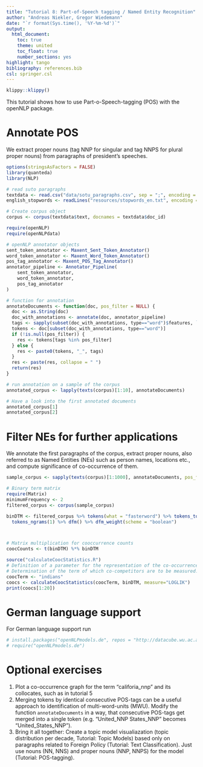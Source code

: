 ```yaml
---
title: "Tutorial 8: Part-of-Speech tagging / Named Entity Recognition"
author: "Andreas Niekler, Gregor Wiedemann"
date: "`r format(Sys.time(), '%Y-%m-%d')`"
output: 
  html_document:
    toc: true
    theme: united
    toc_float: true
    number_sections: yes
highlight: tango
bibliography: references.bib
csl: springer.csl
---
```

```r
klippy::klippy()
```
This tutorial shows how to use Part-o-Speech-tagging (POS) with the openNLP package.

# Annotate POS

We extract proper nouns (tag NNP for singular and tag NNPS for plural proper nouns) from paragraphs of president's speeches.

```r
options(stringsAsFactors = FALSE)
library(quanteda)
library(NLP)

# read suto paragraphs
textdata <- read.csv("data/sotu_paragraphs.csv", sep = ";", encoding = "UTF-8")
english_stopwords <- readLines("resources/stopwords_en.txt", encoding = "UTF-8")

# Create corpus object
corpus <- corpus(textdata$text, docnames = textdata$doc_id)

require(openNLP)
require(openNLPdata)

# openNLP annotator objects
sent_token_annotator <- Maxent_Sent_Token_Annotator()
word_token_annotator <- Maxent_Word_Token_Annotator()
pos_tag_annotator <- Maxent_POS_Tag_Annotator()
annotator_pipeline <- Annotator_Pipeline(
    sent_token_annotator,
    word_token_annotator,
    pos_tag_annotator
)

# function for annotation
annotateDocuments <- function(doc, pos_filter = NULL) {
  doc <- as.String(doc)
  doc_with_annotations <- annotate(doc, annotator_pipeline)
  tags <- sapply(subset(doc_with_annotations, type=="word")$features, `[[`, "POS")
  tokens <- doc[subset(doc_with_annotations, type=="word")]
  if (!is.null(pos_filter)) {
    res <- tokens[tags %in% pos_filter]
  } else {
    res <- paste0(tokens, "_", tags)
  }
  res <- paste(res, collapse = " ")
  return(res)
}

# run annotation on a sample of the corpus
annotated_corpus <- lapply(texts(corpus)[1:10], annotateDocuments)

# Have a look into the first annotated documents
annotated_corpus[1]
annotated_corpus[2]
```

# Filter NEs for further applications

We annotate the first paragraphs of the corpus, extract proper nouns, also referred to as Named Entities (NEs) such as person names, locations etc., and compute significance of co-occurrence of them.

```r
sample_corpus <- sapply(texts(corpus)[1:1000], annotateDocuments, pos_filter = c("NNP", "NNPS"))

# Binary term matrix
require(Matrix)
minimumFrequency <- 2
filtered_corpus <- corpus(sample_corpus)

binDTM <- filtered_corpus %>% tokens(what = "fasterword") %>% tokens_tolower() %>%
  tokens_ngrams(1) %>% dfm() %>% dfm_weight(scheme = "boolean")



# Matrix multiplication for cooccurrence counts
coocCounts <- t(binDTM) %*% binDTM

source("calculateCoocStatistics.R")
# Definition of a parameter for the representation of the co-occurrences of a concept
# Determination of the term of which co-competitors are to be measured.
coocTerm <- "indians"
coocs <- calculateCoocStatistics(coocTerm, binDTM, measure="LOGLIK")
print(coocs[1:20])
```


# German language support

For German language support run

```r
# install.packages("openNLPmodels.de", repos = "http://datacube.wu.ac.at")
# require("openNLPmodels.de")
```

# Optional exercises

1. Plot a co-occurrence graph for the term "califoria_nnp" and its collocates, such as in tutorial 5
2. Merging tokens by identical consecutive POS-tags can be a useful approach to identification of multi-word-units (MWU). Modify the function `annotateDocuments` in a way, that consecutive POS-tags get merged into a single token (e.g. "United_NNP States_NNP" becomes "United_States_NNP"). 
3. Bring it all together: Create a topic model visualiazation (topic distribution per decade, Tutorial: Topic Models) based only on paragraphs related to Foreign Policy (Tutorial: Text Classification). Just use nouns (NN, NNS) and proper nouns (NNP, NNPS) for the model (Tutorial: POS-tagging).
